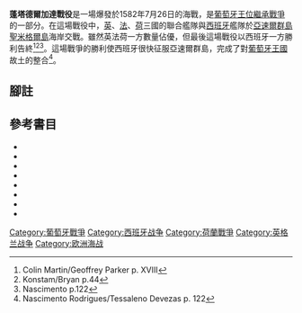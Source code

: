 {{Infobox military conflict
| conflict    = 蓬塔德爾加達海戰
| width       = 
| partof      =[[葡萄牙王位繼承戰爭|葡萄牙王位繼承戰爭]]
| image       = Isla Terceira.jpg
| image_size  =
| alt         =
| caption     = 
| date        =1582年7月26日
| place       =[[聖米格爾島|聖米格爾島]]附近海域 
| coordinates = <!--Use the {{coord}} template -->
| map_type    = 
| map_relief  = 
| map_size    = 
| map_marksize = 
| map_caption = 
| map_label   = 
| territory   = 
| result      =西班牙勝利
| status      = 
| combatants_header = 
| combatant1  ={{flagicon|Kingdom of France|valois}} [[法蘭西王國|法蘭西王國]]
*{{flagicon|Portugal|1578}} {{le|克拉圖修道長安東尼奧|António, Prior of Crato|葡萄牙王室效忠克拉圖修道長)}}
{{flagcountry|Kingdom of England}}<br />{{flag|United Provinces}}
| combatant2  ={{flagicon|Spain|1506}} [[西班牙帝國|西班牙帝國]]
*{{flagicon|Portugal|1578}} [[腓力二世_(西班牙)|葡萄牙王室(效忠西班牙的腓力二世)]]
| commander1  ={{flagicon|Kingdom of France|valois}}[[菲利浦·迪·皮埃羅·史特羅齊|皮埃羅·史特羅齊]]{{KIA}} 
| commander2  ={{flagicon|Spain|1506}}{{le|聖克魯茲侯爵阿爾瓦羅·德·巴贊|Álvaro de Bazán, 1st Marquis of Santa Cruz}} 
| units1      = 
| units2      = 
| units3      = 
| strength1   =64艘船
6000名水兵
| strength2   =25艘船
4500名水兵 
| casualties1 =4艘沈沒<br />
2艘焚毀<br />
4艘繳獲<br />
1500名死亡<br />
1200名受傷或失蹤<br />
393名被俘及處死
| casualties2 =224名死亡
550名負傷
 | notes       = 
| campaignbox = {{Campaignbox War of the Portuguese Succession}}
{{Campaignbox 八十年戰爭}}
}}
'''蓬塔德爾加達戰役'''是一場爆發於1582年7月26日的海戰，是[[葡萄牙王位繼承戰爭|葡萄牙王位繼承戰爭]]的一部分。在這場戰役中，[[英格蘭王國|英]]、[[法蘭西王國|法]]、[[荷蘭共和國|荷]]三國的聯合艦隊與[[西班牙帝國|西班牙]]艦隊於[[亞速爾群島|亞速爾群島]][[聖米格爾島|聖米格爾島]]海岸交戰。雖然英法荷一方數量佔優，但最後這場戰役以西班牙一方勝利告終<ref>Colin Martin/Geoffrey Parker p. XVIII</ref><ref>Konstam/Bryan p.44</ref><ref>Nascimento p.122</ref>。這場戰爭的勝利使西班牙很快征服亞速爾群島，完成了對[[葡萄牙王國|葡萄牙王國]]故土的整合<ref>Nascimento Rodrigues/Tessaleno Devezas p. 122</ref>。

==腳註==
{{reflist}}

==參考書目==
* {{cite book|last=Parker|first=Geoffrey|title=The Spanish Armada|publisher=Mandolin Publishing, Manchester University Press|location=Manchester, England|isbn=1-901341-14-3|url=https://archive.org/details/spanisharmada00mart_0}}
* {{cite book|first=Richard|last=Hakluyt|author-link=Richard Hakluyt|title=Vogayes and Discoveries|publisher=Penguin Classics|location=London, England|year=1972}}
* {{cite book|last=Brimancomble|first=Peter|title=All the Queen's Men: The World of Elizabeth I|location=London, England|year=2000|isbn=0-312-23251-9|url=https://archive.org/details/allqueensmenworl0000brim}}
* {{cite book|last=Konstam|first=Augus|title=The Armada Campaign 1588: The Great Enterprise Against England|publisher=Osprey Publishing|isbn=1-84176-192-3}}
* {{cite book|last=Walton|first=Timothy|title=The Spanish Treasure Fleets|publisher=Pineapple Press|year=2002|isbn=1-56164-049-2}}
* {{cite book|first=Jorge Nascimento|last=Rodrigues|author-link2=Tessaleno Devezas|first2=Tessaleno|last2=Devezas|title=Pioneers of Globalization: Why the Portuguese Surprised the World|publisher=Osprey Publishing|isbn=978-989-615-056-3}}
* {{cite book|first=Jan|last=Glete|title=Warfare At Sea 1500-1650: Maritime Conflicts and the Transformation of Europe|location=London, England|year=2000|isbn=0-415-21454-8}}
* {{cite book|title=History of Portugal|author=Secretary of State for Information and Tourism|publisher=Cambridge University Press}}
{{Euro-hist-stub}}

[[Category:葡萄牙戰爭|Category:葡萄牙戰爭]]
[[Category:西班牙战争|Category:西班牙战争]]
[[Category:荷蘭戰爭|Category:荷蘭戰爭]]
[[Category:英格兰战争|Category:英格兰战争]]
[[Category:欧洲海战|Category:欧洲海战]]